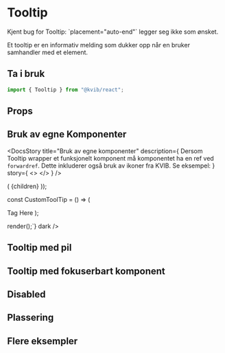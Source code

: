 
<Meta of={TooltipStories} />

# Tooltip

<Alert status="info">
  <AlertIcon />
  Kjent bug for Tooltip: `placement="auto-end"` legger seg ikke som ønsket.
</Alert>

Et tooltip er en informativ melding som dukker opp når en bruker samhandler med et element.

## Ta i bruk

```jsx
import { Tooltip } from "@kvib/react";
```

## Props

<Canvas of={TooltipStories.Tooltip} />
<Controls of={TooltipStories.Tooltip} />

## Bruk av egne Komponenter

<DocsContainer>

<DocsStory
  title="Bruk av egne komponenter"
  description={
    <Text>
      Dersom Tooltip wrapper et funksjonelt komponent må komponentet ha en ref ved `forwardref`. Dette inkluderer også
      bruk av ikoner fra KVIB. Se eksempel:
    </Text>
  }
  story={
    <>
      <Canvas of={TooltipStories.CustomToolTip} />
      <Source code={TooltipStrings} dark />
    </>
  }
/>

<Canvas of={TooltipStories.CustomToolTip} />
<Source code={`const CustomCard = forwardRef(({ children, ...rest }, ref) => (
  <Box p="1">
    <Tag ref={ref} {...rest}>
      {children}
    </Tag>
  </Box>
));

const CustomToolTip = () => (

<Tooltip label="Hover me">
  <CustomCard>Tag Here</CustomCard>
</Tooltip>
);

render(<CustomToolTip />);`} dark />

## Tooltip med pil

<Canvas of={TooltipStories.TooltipArrow} />

## Tooltip med fokuserbart komponent

<Canvas of={TooltipStories.TooltipFocusable} />

## Disabled

<Canvas of={TooltipStories.TooltipDisabled} />

## Plassering

<Canvas of={TooltipStories.TooltipPlacement} />

## Flere eksempler

<Canvas of={TooltipStories.TooltipExamples} />

</DocsContainer>
